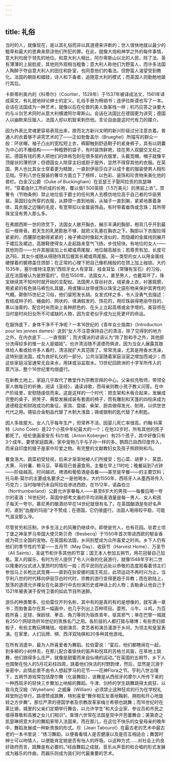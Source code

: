 ```yaml
---
---
---
```

title: 礼俗
---




当时的人，就像现在，是以其礼俗而非以其道德来评断的；世人很快地就以最少的粗卑和最大的恩典来原谅他们所犯的罪。在此，就像大炮和神学之外的每件事情，意大利均居于领先的地位。和意大利人相比，阿尔卑斯山以北的人民，除了法、英有薄薄的上层脸皮，其他则外观相当粗鲁；意大利人称他们为野蛮人，而许多法国人陶醉于夺自意大利人的田庄和卧室，也同意他们的看法。但野蛮人渴望受到教化。法国的朝臣和娼妓，诗人和下毒者，追随意大利的模式；而英国人则勤勉地跛行其后。

卡斯蒂利奥内的《科蒂尔》（Courtier，1528年）于1537年被译成法文，1561年译成英文，有礼貌地辩论绅士的定义。礼俗手册为畅销书；连伊拉斯谟也写了一本。会话在法国成为一种艺术，就像以后在伦敦的美人鱼客栈一样；机巧应答之诀要大约与斗剑艺术同时从意大利横渡阿尔卑斯山。会话在法国比在德国更为讲究；德国人以幽默来压服人，法国人却以机智来刺伤他。言论自由是这时代有力的媒介。

因为外表比灵魂更容易表现出来，故而北方新兴文明的新兴阶级过分注意衣着。普通人的衣着够不讲究艺术的了——正如勃鲁盖尔（Brueghel）所描写的群众一般：环状帽，袖子凸出的宽松短上衣，裤脚触到舒适鞋子的紧身裤子，具有以阴囊为中心的不雅结构——一种粗野的袋子，有时装饰鲜艳，挂在男人双腿交叉处之前。德国有钱的男人把他们的体格包封在很多层的衣服里，头戴宽帽，帽子就像平顶屋状的薄煎饼；但德国女人除穿主妇或厨子服外，显然不得穿其他的衣服。在英国，男人也比其女士穿着更为精致，一直到伊丽莎白才以成千套的服装使男人相形见绌。亨利八世在服装的奢华方面立下了榜样，以色彩、装饰和珍贵物来美化他的兽栏。白金汉公爵（Duke of Buckingham）在亚瑟王子娶阿拉贡的凯瑟琳时，“穿着由针工所织成的长袍，覆以值1 500英镑（1.5万美元）的黑貂上衣”。禁奢令（节物条例）禁止地位低于爵士的任何男人去模仿地位高于自己者的华丽男装。英国妇女所穿的衣服，从脖颈一直到地板，从袖子一直到腕，紧紧地裹着身体，其衣服之边镶的毛皮，有宽带扣以金属装饰品，有时带着垂饰或念珠；其所带珠宝没有男人那么多。

在弗朗西斯一世的欣赏下，法国女人敞开胸衣，展示丰满的胸部，袍背几乎开到最后一根脊骨。若天生的乳房膨胀不够，就把义乳塞在胸衣之下。胸部以下衣服拉得紧紧的，而腰部也勒得紧紧的；袖子拂动时像起大浪似的，而隐藏的金属线则展开于裙后及裙边，高跟鞋使得女人走起路来意气飞扬，步伐轻快。有地位的女人——其他则否——允许其服装加上长裙或燕尾服，地位越高越长；若尊贵有加，长度可达7码，其女仆或随从得随侍其后握其长裙或燕尾服。另一类型的女人以用金属线硬撑着的襞襟盖住颈部；在正常的心理下把自己像机械般的在颈上加上枷锁。大约1535年，塞尔维特注意到“西班牙女人有穿耳，挂金耳坠（常镶有宝石）的习俗，这在法国被认为是野蛮的”。但在1550年，法国女人，甚至男人，也戴耳环了。珠宝继续其不知何时就开始的支配权。法国男人穿丝衬衣，绒紧身上衣，衬塞肩膀，用紧紧的有色骑马裤包扎其腿，用或镶以丝带或饰以珠宝之袋形物来保护其男性的气概。颠倒15世纪之习俗，他们留短发长胡。女发式样之多，令人没勇气去描述：有结成辫子的、蜷曲的、网状的、填满假发的、饰花的，用珍珠装得艳丽夺目的、熏以油膏的、配合时尚而染上各种颜色的、在头上立起高塔或金字塔的。美容师在当时是时尚妇女所不可或缺的人物，因为变老似乎成为比死更坏的命运。

在服饰底下，身体干净不干净呢？一本16世纪的《青年女士指南》（Introduction pour les jennes dames）说到“女人不注意保持自己的清洁，除了见得到的地方之外，在内衣底下……一直很脏”；而犬儒派的谚语认为“除了脸和手之外，其他部分洗得较多的惟一女人是娼妓”。也许清洁随不道德而俱进，因为当女人展露其肢体给人看或给许多人看时，清洁就扩大其范围了。常常洗澡，尤其是用香水洗澡，这特别是法国，成为良好礼仪的一部分。公共浴室随着家庭浴室之增加而减少；而这些家庭浴室通常无自来水，用钵或浴盆取水。13世纪回欧洲的十字军所传入的蒸汽浴，整个16世纪里均很盛行。

在新教土地上，家庭几乎取代了教堂作为宗教崇拜的中心。父亲权充牧师，带领全家人做每日的祈祷，阅读《圣经》，诵读诗歌，而母亲则教小孩子教义问答。在中产阶级里，安慰随虔信而来。这是这样的一个时代：把支架和木板合起来，发展成完整的桌子，把凳子、褥垫发展成装有套面的椅子，而有雕刻和天篷的四柱床成为道德稳定和财政成功的象征。家具、盘碟、柴架、厨具做得发光、耐用，以供世世代代之用。锡铝合金制品代替了木制大浅盘；锡或银制的匙代替了木制匙。

因人多故屋大。女人几乎每年生产，但常养不活，因婴儿死亡率很高。约翰·科莱特（Joho Colet）是22个小孩中年纪最大的一个；在他32岁时，所有其他的孩子都死了。纽伦堡画家安东·科尔格（Anton Koberger）有25个孩子，其中好像只有3个成年。要使家庭圆满，家中宠物几乎与子孙一样的多。鹦鹉已自西印度传入，而来自印度的猴子是家中珍爱之物。有完整的文献教妇女及孩子照顾狗和鸟。

餐食浩大。蔬菜初受轻视，后来才渐渐地被人们所接受；包心菜、胡萝卜、莴苣、大黄、马铃薯、赖马豆、草莓现已普遍食用。主餐在早上11时吃；晚餐延到7点钟——阶级越高，时间越迟。啤酒和葡萄酒是各餐——甚至是早餐——的主要饮料；托马斯·莫尔的主要成名要求之一是他喝水。大约1550年，西班牙人从墨西哥传入巧克力；当时咖啡仍未自阿拉伯渗进西欧。在1512年，诺森伯兰（Northumberland）公爵允许家眷每人——甚至8岁大的男孩——每餐后喝一夸尔的麦酒：16世纪时，英国中部考文垂的平均消耗麦酒量是每一男人、女人和孩子每天一夸尔。慕尼黑的酿酒坊早在14世纪就很有名了。在英国酗酒是有好名声的，直到“血腥的玛丽”才不赞成；在德国，它仍很盛行。法国人喝得较平稳，可能气温没那么冷。

尽管贫穷和压制，许多生活上的风雅仍继续中。即使是穷人，也有花园。驻君士坦丁堡之神圣罗马帝国大使贝斯贝奇（Besbecq）于1550年首次带进西欧的郁金香成为荷兰全国的宠物。在英国和法国，乡间别墅成为众所喜爱之时尚。乡下人仍有他们的季节性的节宴——五月节（May Day）、收获节（Harvest Home）、万圣节（All Saints）、圣诞节和许多其他的节宴；国王本人参加五朔节，用花冠替自己加冕。富人的娱乐，有时为穷人提供了令人兴奋的化装游行，就像1548年亨利二世以隆重的仪式进入里昂时的情形一般；而平民则在远处以恭敬的态度观看着领主们参加马上长枪比武竞赛——直到在狄安娜的国王死后，此项运动不再时兴为止。当亨利八世的时代移向伊丽莎白时代时，宗教的游行变得更趋于异教；而在欧陆上，放荡的道德允许裸女在化装游行中去扮演历史或神话上的人物；丢勒承认他自己于1521年被表演于安特卫普的如此节目所迷醉。

游乐的种类繁多。拉伯雷仅开列名称，其中有的是真的有的是想像的，就写满一章书；而勃鲁盖尔在其一幅画中，也几乎列出上百种项目。耍熊、斗牛、斗鸡，为百姓所喜；足球、保龄球、拳击、角力等则为锻炼青年，驱其邪气；单在巴黎一城就有250个网球场供16世纪的贵族名门之用。各阶层的人都打猎与赌博；有些贵妇掷骰子，有些主教玩牌赌钱。哑剧演员、卖艺者和演员漫游于乡间，为领主和皇室表演。在家里，人们玩牌、棋、西洋双陆棋和20多种其他游戏。

在所有消遣中，最为人所喜爱者为舞蹈。拉伯雷说：“宴后，他们都瞎闹在一起，到多柳的小树林去，在那儿配合着愉快的笛声和悦耳的苏格兰风笛，在草地上跳舞，他们跳得多么庄严，就像是甜蜜而来自仙境的运动。”在英国的五朔节，乡下人也围聚在悦人的5月花彩柱四周，跳着他们快活的村野韵律，然后，显然是沉溺于亲密中，此情此景不由令人想起罗马的花节——花神Flora之节。亨利八世治理下，五朔节游戏常包括摩尔舞（化装舞蹈），该舞是从西班牙的摩尔人所传下来的一种西班牙的轻快三步舞加上响板的舞蹈。牛津、剑桥的学生跳舞跳得太疯狂，以致乌克汉姆（Wykeham）之威廉（William）必须禁止这种狂欢的行为在学校礼拜堂附近举行。路德赞成跳舞，特别喜爱“舞伴相互友善地鞠躬、拥抱和开心地旋转之方步舞”。那位严肃的德国学者及宗教改革家梅兰希顿也跳舞；而16世纪时在莱比锡，城里的父亲们定期举行舞会，以允许学生“和大企业家、参议员和市民之值得尊敬和高雅之女儿们相识”。查理六世常在法国皇宫中开芭蕾舞会；美第奇之凯瑟琳把意大利的舞蹈家带入法国来，而在那儿，在这位不快乐的女皇母亲的晚年中，舞蹈发展成一种新贵族的形式。珍（Jean Tabourot）在最古老的艺术中最古老的一本书里说：“练习舞蹈，以便看看情人是否健康以及是否互相适合；舞罢时绅士可以吻情人，以便能肯定她是否有怡人的呼吸。以这种方式……对社会上的良好政府而言，跳舞是有必要的。”经由舞蹈之成就，音乐从声音的和合唱的形式发展成为器乐的作曲，而器乐则成为我们时代最重要的艺术。